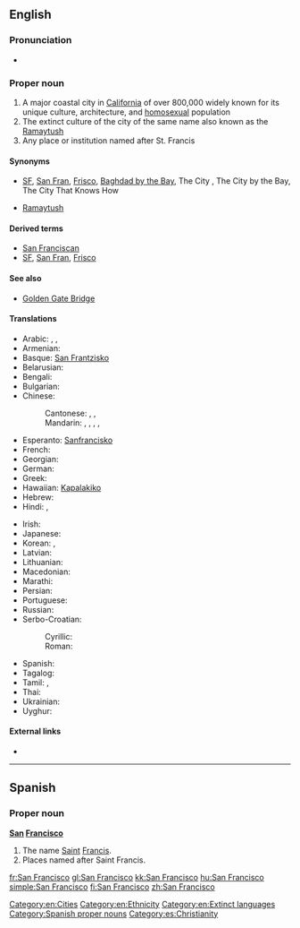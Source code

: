 ==English==
{{wikipedia|dab=San Francisco (disambiguation)|San Franscisco}}
{{wikipedia|San Francisco|San Francisco (US city)}}

===Pronunciation===
* {{IPA|/ˌsæn frənˈsɪskoʊ/|/ˌsæn frænˈsɪskoʊ/|lang=en}}

===Proper noun===
{{en-proper noun|head=[[San]] [[Francisco]]}}

# A major coastal city in [[California]] of over 800,000 widely known for its unique culture, architecture, and [[homosexual]] population
# The extinct culture of the city of the same name also known as the [[Ramaytush]]
# Any place or institution named after St. Francis

====Synonyms====
* {{sense|city}} [[SF]], [[San Fran]], [[Frisco]], [[Baghdad by the Bay]], The City {{qualifier|Northern CA and Western NV only}}, The City by the Bay, The City That Knows How {{qualifier|dated}}
* {{sense|native people, native language}} [[Ramaytush]]

====Derived terms====
* [[San Franciscan]]
* [[SF]], [[San Fran]], [[Frisco]]

====See also====
* [[Golden Gate Bridge]]

====Translations====
{{trans-top|San Francisco, California city}}
* Arabic: {{t-|ar|سان فرانسسكو|m|tr=san faransisku}}, {{t-|ar|سان فرانسيسكو|m|tr=san faransisku}}, {{t-|ar|سان فرنسسكو|m|tr=san faransisku}}
* Armenian: {{t-|hy|Սան Ֆրանցիսկո|tr=San Francʿisko|sc=Armn}}
* Basque: [[San Frantzisko]]
* Belarusian: {{t-|be|Сан-Францыска|m|tr=San-Francýska|sc=Cyrl}}
* Bengali: {{t-|bn|সানফ্রান্সিস্কো|tr=sanphransisko|sc=Beng}}
* Bulgarian: {{t-|bg|Сан Франциско|tr=San Francísko}}
* Chinese:
*: Cantonese: {{tø|yue|舊金山|sc=Hant}} , {{tø|yue|旧金山|tr=gau6 gam1 saan1|sc=Hant}}, {{tø|yue|三蕃市|tr=saam1 faan4 si5|sc=Hant}}
*: Mandarin: {{t|cmn|舊金山|sc=Hani}}, {{t|cmn|旧金山|tr=Jiùjīnshān|sc=Hani}}, {{t|cmn|聖弗朗西斯科|sc=Hani}}, {{t|cmn|圣弗朗西斯科|tr=Shèngfúlǎngxīsīkē|sc=Hani}}, {{t|cmn|三藩市|tr=Sānfānshì|sc=Hani}}
* Esperanto: [[Sanfrancisko]]
* French: {{t+|fr|San Francisco|m}}
* Georgian: {{t-|ka|სან-ფრანცისკო|tr=san-p'ranc'isko|sc=Geor}}
* German: {{t-|de|San Francisco|n}}
* Greek: {{t-|el|Σαν Φρανσίσκο|n|tr=San Fransísko}}
* Hawaiian: [[Kapalakiko]]
* Hebrew: {{t-|he|סן פרנסיסקו|m|tr=san fransisko}}
* Hindi: {{t-|hi|सैनफ़्रान्सिस्को|tr=sainfrānsisko}}, {{t-|hi|सैन फ़्रांसिस्को|tr=sain frānsisko|sc=Deva}}
{{trans-mid}}
* Irish: {{t|ga|Cathair Naomh Phroinsias}}
* Japanese: {{t-|ja|サンフランシスコ|tr=Sanfuranshisuko}}
* Korean: {{t+|ko|샌프란시스코|tr=Senpeuransiseuko|sc=Hang}}, {{t-|ko|산프란시스코|tr=Sanpeuransiseuko|sc=Hang}}
* Latvian: {{t-|lv|Sanfrancisko}}
* Lithuanian: {{t-|lt|San Franciskas}}
* Macedonian: {{t-|mk|Сан Франциско|m|tr=San Francísko|sc=Cyrl}}
* Marathi: {{t-|mr|सॅन फ्रान्सिस्को|n|tr=sǎna frānsisko|sc=Deva}}
* Persian: {{t-|fa|سان فرانسیسکو|tr=sân frânsisko}}
* Portuguese: {{t+|pt|São Francisco}}
* Russian: {{t-|ru|Сан-Франциско|m|tr=San-Francísko}}
* Serbo-Croatian:
*: Cyrillic: {{t-|sh|Сан Франциско|m}}
*: Roman: {{t-|sh|San Francisko|m}}
* Spanish: {{t-|es|San Francisco|m}}
* Tagalog: {{t-|tl|San Pransisko}}
* Tamil: {{t-|ta|சான்பிரான்சிஸ்கோ|tr=cāṉpirāṉciskō|sc=Taml}}, {{t-|ta|ஸான்பிரான்சிஸ்கோ|tr=sāṉpirāṉciskō|sc=Taml}}
* Thai: {{t-|th|ซานฟรานซิสโก|tr=saanfraansítgoh}}
* Ukrainian: {{t-|uk|Сан-Франциско|m|tr=San-Francýsko|sc=Cyrl}}
* Uyghur: {{t-|ug|ﺳﺎﻥ ﻓﺮﺍﻧﺴﯩﺴﻜﻮ|tr=san fransisko|sc=ug-Arab}}
{{trans-bottom}}

====External links====
* {{ethnologue|lang=San Francisco|code=cst}}

[[Category:en:Cities]]
[[Category:en:Ethnicity]]
[[Category:en:Extinct languages]]

----

==Spanish==

===Proper noun===
{{wikipedia|Saint Francis}}
'''[[san|San]] [[Francisco]]'''

# The name [[Saint]] [[Francis]].
# Places named after Saint Francis.

[[Category:Spanish proper nouns]]
[[Category:es:Christianity]]

[[fr:San Francisco]]
[[gl:San Francisco]]
[[kk:San Francisco]]
[[hu:San Francisco]]
[[simple:San Francisco]]
[[fi:San Francisco]]
[[zh:San Francisco]]